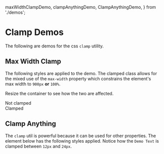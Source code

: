   maxWidthClampDemo,
  clampAnythingDemo,
  ClampAnythingDemo,
} from './demos';

# Clamp Demos

The following are demos for the css `clamp` utility.

## Max Width Clamp

The following styles are applied to the demo. The clamped class allows for the mixed use of the `max-width` property which constrains the element's max width to `900px` **or** `100%`.

<CodeBlock lang="css" code={maxWidthClampDemo} />

<div className="overflow-hidden resize-x max-w-full">
  <p className="text-center">
    Resize the container to see how the two are affected.
  </p>
  <div
    style={{ minWidth: '600px', width: '50%', maxWidth: '900px' }}
    class="border-solid border border-gray-900 rounded my-8 mx-auto p-4 text-center"
  >
    Not clamped
  </div>
  <div
    style={{ width: 'clamp(600px, 50%, 900px)', maxWidth: '100%' }}
    class="border-solid border border-gray-900 rounded my-8 mx-auto p-4 text-center"
  >
    Clamped
  </div>
</div>

## Clamp Anything

The `clamp` util is powerful because it can be used for other properties. The element below has the following styles applied. Notice how the `Demo Text` is clamped between `12px` and `24px`.

<CodeBlock lang="css" code={clampAnythingDemo} />
<ClampAnythingDemo />
